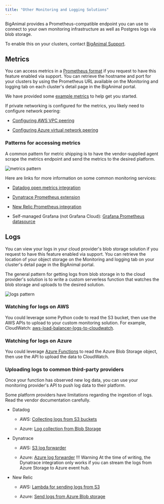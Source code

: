 ```yaml
---
title: "Other Monitoring and Logging Solutions"
---
```


 BigAnimal provides a Prometheus-compatible endpoint you can use to connect to your own monitoring infrastructure as well as Postgres logs via blob storage. 
  
 To enable this on your clusters, contact [BigAnimal Support](/biganimal/release/overview/support).
 

## Metrics

You can access metrics in a [Prometheus format](https://prometheus.io/docs/concepts/data_model/) if you request to have this feature enabled via support. You can retrieve the hostname and port for your clusters by using the Prometheus URL available on the Monitoring and logging tab on each cluster's detail page in the BigAnimal portal. 

We have provided some [example metrics](/biganimal/latest/using_cluster/05_monitoring_and_logging/custom_monitoring/example_metrics/) to help get you started.

If private networking is configured for the metrics, you likely need to configure network peering:

* [Configuring AWS VPC peering](/biganimal/latest/using_cluster/02_connecting_your_cluster/02_connecting_from_aws/02_vpc_peering/)

* [Configuring Azure virtual network peering](/biganimal/release/using_cluster/02_connecting_your_cluster/01_connecting_from_azure/02_virtual_network_peering)

### Patterns for accessing metrics

A common pattern for metric shipping is to have the vendor-supplied agent scrape the metrics endpoint and send the metrics to the desired platform.

![metrics pattern](images/metrics_pattern.png)

Here are links for more information on some common monitoring services:

- [Datadog open metrics integration](https://docs.datadoghq.com/integrations/openmetrics/)

- [Dynatrace Prometheus extension](https://www.dynatrace.com/support/help/extend-dynatrace/extensions20/data-sources/prometheus-extensions)

- [New Relic Prometheus integration](https://docs.newrelic.com/docs/infrastructure/prometheus-integrations/get-started/send-prometheus-metric-data-new-relic/#OpenMetrics)

- Self-managed Grafana (not Grafana Cloud): [Grafana Prometheus datasource](https://grafana.com/docs/grafana/latest/datasources/prometheus/)

## Logs

You can view your logs in your cloud provider's blob storage solution if you request to have this feature enabled via support. You can retrieve the location of your object storage on the Monitoring and logging tab on your cluster's detail page in the BigAnimal portal. 

The general pattern for getting logs from blob storage in to the cloud provider's solution is to write a custom serverless function that watches the blob storage and uploads to the desired solution. 

![logs pattern](images/logs_pattern.png)

### Watching for logs on AWS

You could leverage some Python code to read the S3 bucket, then use the AWS APIs to upload to your custom monitoring solution. For example, CloudWatch: [aws-load-balancer-logs-to-cloudwatch](https://github.com/rupertbg/aws-load-balancer-logs-to-cloudwatch).

### Watching for logs on Azure

You could leverage [Azure Functions](https://learn.microsoft.com/en-us/azure/azure-functions/functions-overview) to read the Azure Blob Storage object, then use the API to upload the data to CloudWatch.

### Uploading logs to common third-party providers

Once your function has observed new log data, you can use your monitoring provider's API to push log data to their platform.

Some platform providers have limitations regarding the ingestion of logs. Read the vendor documentation carefully.

- Datadog

  - AWS: [Collecting logs from S3 buckets](https://docs.datadoghq.com/logs/guide/send-aws-services-logs-with-the-datadog-lambda-function/?tab=awsconsole#collecting-logs-from-s3-buckets)

  - Azure: [Log collection from Blob Storage](https://docs.datadoghq.com/integrations/azure/?tab=blobstorage#create-a-new-azure-blob-storage-function)

- Dynatrace

  - AWS: [S3 log forwarder](https://github.com/dynatrace-oss/dynatrace-aws-s3-log-forwarder)

  - Azure: [Azure log forwarder](https://github.com/dynatrace-oss/dynatrace-azure-log-forwarder)
    !!! Warning
        At the time of writing, the Dynatrace integration only works if you can stream the logs from Azure Storage to Azure event hub.

- New Relic

  - AWS: [Lambda for sending logs from S3](https://docs.newrelic.com/docs/logs/forward-logs/aws-lambda-sending-logs-s3/)

  - Azure: [Send logs from Azure Blob storage](https://docs.newrelic.com/docs/logs/forward-logs/azure-log-forwarding/#azure-blob-storage)
